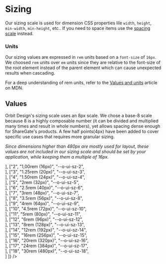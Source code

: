 
<Meta
    title="Materials/Sizing"
    id="sizing"
/>

# Sizing

Our sizing scale is used for dimension CSS properties lile `width`, `height`, `min-width`, `min-height`, etc.. If you need to space items use the [spacing scale](?path=/docs/spacing--page) instead.

### Units

Our sizing values are expressed in `rem` units based on a `font-size` of `16px`. We choosed `rem` units over `em` units since they are relative to the font-size of the root element instead of the parent element which can cause unexpected results when cascading.

For a deep understanding of rem units, refer to the [Values and units](https://developer.mozilla.org/en-US/docs/Learn/CSS/Building_blocks/Values_and_units) article on MDN.

## Values

Orbit Design's sizing scale uses an 8px scale. We chose a base-8 scale because 8 is a highly composable number (it can be divided and multiplied many times and result in whole numbers), yet allows spacing dense enough for ShareGate's products. A few half points(4px) have been added to cover specific use cases that requires more granular sizing.

_Since dimensions higher than 480px are mostly used for layout, these values are not included in our sizing scale and should be set by your application, while keeping them a multiple of 16px._

<Table
    columns={[
        { title: "Scale", headerStyle: { width: "100px" } },
        { title: "Value", headerStyle: { width: "250px" }, rowClassName: "code f7 o-90" },
        { title: "Variable", headerStyle: { width: "300px" }, rowClassName: "code f7 o-90" },
        { title: "", headerStyle: { width: "300px" } }
    ]}
    rows={[
        ["1", "0.75rem (12px)", "--o-ui-sz-1", <Div width={1} height={3} backgroundColor="warning-3"></Div>],
        ["2", "1,00rem (16px)", "--o-ui-sz-2", <Div width={2} height={3} backgroundColor="warning-3"></Div>],
        ["3", "1.25rem (20px)", "--o-ui-sz-3", <Div width={3} height={3} backgroundColor="warning-3"></Div>],
        ["4", "1.50rem (24px)", "--o-ui-sz-4", <Div width={4} height={3} backgroundColor="warning-3"></Div>],
        ["5", "2rem (32px)", "--o-ui-sz-5", <Div width={5} height={3} backgroundColor="warning-3"></Div>],
        ["6", "2.5rem (40px)", "--o-ui-sz-6", <Div width={6} height={3} backgroundColor="warning-3"></Div>],
        ["7", "3rem (48px)", "--o-ui-sz-7", <Div width={7} height={3} backgroundColor="warning-3"></Div>],
        ["8", "3.5rem (56px)", "--o-ui-sz-8", <Div width={8} height={3} backgroundColor="warning-3"></Div>],
        ["9", "4rem (64px)", "--o-ui-sz-9", <Div width={9} height={3} backgroundColor="warning-3"></Div>],
        ["10", "4.5rem (72px)", "--o-ui-sz-10", <Div width={10} height={3} backgroundColor="warning-3"></Div>],
        ["11", "5rem (80px)", "--o-ui-sz-11", <Div width={11} height={3} backgroundColor="warning-3"></Div>],
        ["12", "6rem (96px)", "--o-ui-sz-12", <Div width={12} height={3} backgroundColor="warning-3"></Div>],
        ["13", "8rem (128px)", "--o-ui-sz-13", <Div width={13} height={3} backgroundColor="warning-3"></Div>],
        ["14", "12rem (192px)", "--o-ui-sz-14", <Div width={14} height={3} backgroundColor="warning-3"></Div>],
        ["15", "16rem (256px)", "--o-ui-sz-15", <Div width={15} height={3} backgroundColor="warning-3"></Div>],
        ["16", "20rem (320px)", "--o-ui-sz-16", <Div width={16} height={3} backgroundColor="warning-3"></Div>],
        ["17", "24rem (384px)", "--o-ui-sz-17", <Div width={17} height={3} backgroundColor="warning-3"></Div>],
        ["18", "30rem (480px)", "--o-ui-sz-18", <Div width={18} height={3} backgroundColor="warning-3"></Div>]
    ]}
/>
